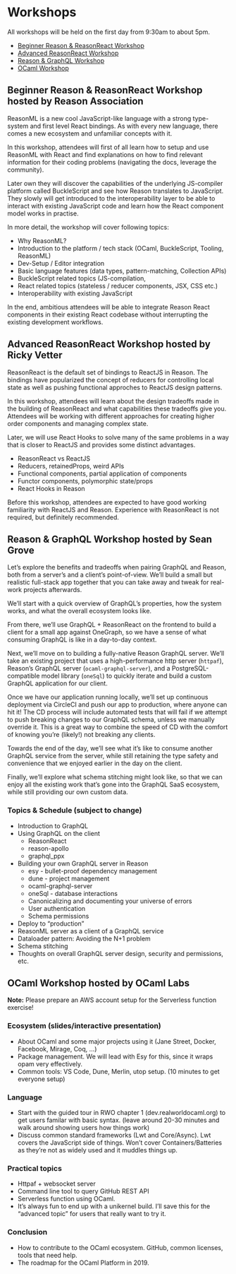 # Workshops

All workshops will be held on the first day from 9:30am to about 5pm.

- [Beginner Reason & ReasonReact Workshop](#beginner-reason-and-reasonreact-workshop)
- [Advanced ReasonReact Workshop](#advanced-reasonreact-workshop)
- [Reason & GraphQL Workshop](#reason-and-graphql-workshop)
- [OCaml Workshop](#ocaml-workshop)

<h2 id="beginner-reason-and-reasonreact-workshop">Beginner Reason & ReasonReact Workshop <span className="hostedBy">hosted by Reason Association</span></h2>

ReasonML is a new cool JavaScript-like language with a strong type-system and first level React bindings. As with every new language, there comes a new ecosystem and unfamiliar concepts with it.

In this workshop, attendees will first of all learn how to setup and use ReasonML with React and find explanations on how to find relevant information for their coding problems (navigating the docs, leverage the community).

Later own they will discover the capabilities of the underlying JS-compiler platform called BuckleScript and see how Reason translates to JavaScript. They slowly will get introduced to the interoperability layer to be able to interact with existing JavaScript code and learn how the React component model works in practise.

In more detail, the workshop will cover following topics:

- Why ReasonML?
- Introduction to the platform / tech stack (OCaml, BuckleScript, Tooling, ReasonML)
- Dev-Setup / Editor integration
- Basic language features (data types, pattern-matching, Collection APIs)
- BuckleScript related topics (JS-compilation,
- React related topics (stateless / reducer components, JSX, CSS etc.)
- Interoperability with existing JavaScript

In the end, ambitious attendees will be able to integrate Reason React components in their existing React codebase without interrupting the existing development workflows.

<h2 id="advanced-reasonreact-workshop">Advanced ReasonReact Workshop <span className="hostedBy">hosted by Ricky Vetter</span></h2>

ReasonReact is the default set of bindings to ReactJS in Reason. The bindings have popularized the concept of reducers for controlling local state as well as pushing functional approches to ReactJS design patterns.

In this workshop, attendees will learn about the design tradeoffs made in the building of ReasonReact and what capabilities these tradeoffs give you. Attendees will be working with different approaches for creating higher order components and managing complex state.

Later, we will use React Hooks to solve many of the same problems in a way that is closer to ReactJS and provides some distinct advantages.

- ReasonReact vs ReactJS
- Reducers, retainedProps, weird APIs
- Functional components, partial application of components
- Functor components, polymorphic state/props
- React Hooks in Reason

Before this workshop, attendees are expected to have good working familiarity with ReactJS and Reason. Experience with ReasonReact is not required, but definitely recommended.

<h2 id="reason-and-graphql-workshop">Reason & GraphQL Workshop <span className="hostedBy">hosted by Sean Grove</span></h2>

Let’s explore the benefits and tradeoffs when pairing GraphQL and Reason, both from a server’s and a client’s point-of-view. We’ll build a small but realistic full-stack app together that you can take away and tweak for real-work projects afterwards.

We’ll start with a quick overview of GraphQL’s properties, how the system works, and what the overall ecosystem looks like.

From there, we’ll use GraphQL + ReasonReact on the frontend to build a client for a small app against OneGraph, so we have a sense of what consuming GraphQL is like in a day-to-day context.

Next, we’ll move on to building a fully-native Reason GraphQL server. We’ll take an existing project that uses a high-performance http server (`httpaf`), Reason’s GraphQL server (`ocaml-graphql-server`), and a PostgreSQL-compatible model library (`oneSql`) to quickly iterate and build a custom GraphQL application for our client.

Once we have our application running locally, we’ll set up continuous deployment via CircleCI and push our app to production, where anyone can hit it! The CD process will include automated tests that will fail if we attempt to push breaking changes to our GraphQL schema, unless we manually override it. This is a great way to combine the speed of CD with the comfort of knowing you’re (likely!) not breaking any clients.

Towards the end of the day, we’ll see what it’s like to consume another GraphQL service from the server, while still retaining the type safety and convenience that we enjoyed earlier in the day on the client.

Finally, we’ll explore what schema stitching might look like, so that we can enjoy all the existing work that’s gone into the GraphQL SaaS ecosystem, while still providing our own custom data.

### Topics & Schedule (subject to change)

- Introduction to GraphQL
- Using GraphQL on the client
  - ReasonReact
  - reason-apollo
  - graphql_ppx
- Building your own GraphQL server in Reason
  - esy - bullet-proof dependency management
  - dune - project management
  - ocaml-graphql-server
  - oneSql - database interactions
  - Canonicalizing and documenting your universe of errors
  - User authentication
  - Schema permissions
- Deploy to “production”
- ReasonML server as a client of a GraphQL service
- Dataloader pattern: Avoiding the N+1 problem
- Schema stitching
- Thoughts on overall GraphQL server design, security and permissions, etc.

<h2 id="ocaml-workshop">OCaml Workshop <span className="hostedBy">hosted by OCaml Labs</span></h2>

**Note:** Please prepare an AWS account setup for the Serverless function exercise!

### Ecosystem (slides/interactive presentation)

- About OCaml and some major projects using it (Jane Street, Docker, Facebook, Mirage, Coq, …)
- Package management. We will lead with Esy for this, since it wraps opam very effectively.
- Common tools: VS Code, Dune, Merlin, utop setup. (10 minutes to get everyone setup)

### Language

- Start with the guided tour in RWO chapter 1 (dev.realworldocaml.org) to get users familar with basic syntax. (leave around 20-30 minutes and walk around showing users how things work)
- Discuss common standard frameworks (Lwt and Core/Async). Lwt covers the JavaScript side of things. Won’t cover Containers/Batteries as they’re not as widely used and it muddles things up.

### Practical topics

- Httpaf + websocket server
- Command line tool to query GitHub REST API
- Serverless function using OCaml.
- It’s always fun to end up with a unikernel build. I’ll save this for the “advanced topic” for users that really want to try it.

### Conclusion

- How to contribute to the OCaml ecosystem. GitHub, common licenses, tools that need help.
- The roadmap for the OCaml Platform in 2019.
